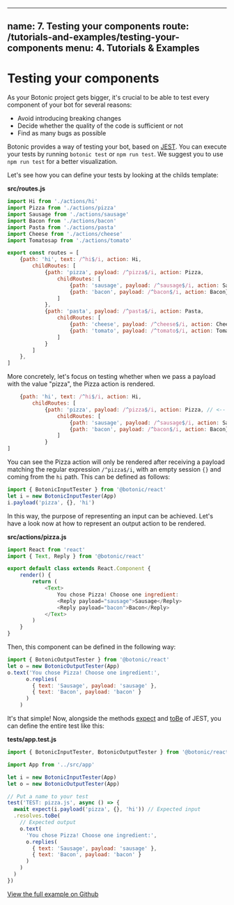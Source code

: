 
---
name: 7. Testing your components
route: /tutorials-and-examples/testing-your-components
menu: 4. Tutorials & Examples
---



# **Testing your components**

As your Botonic project gets bigger, it's crucial to be able to test every component of your bot for several reasons:  
* Avoid introducing breaking changes
* Decide whether the quality of the code is sufficient or not
* Find as many bugs as possible

Botonic provides a way of testing your bot, based on [JEST](https://jestjs.io/).
You can execute your tests by running `botonic test` or `npm run test`. 
We suggest you to use `npm run test` for a better visualization.

Let's see how you can define your tests by looking at the childs template:

**src/routes.js**

```javascript
import Hi from './actions/hi'
import Pizza from './actions/pizza'
import Sausage from './actions/sausage'
import Bacon from './actions/bacon'
import Pasta from './actions/pasta'
import Cheese from './actions/cheese'
import Tomatosap from './actions/tomato'

export const routes = [
    {path: 'hi', text: /^hi$/i, action: Hi,
        childRoutes: [
            {path: 'pizza', payload: /^pizza$/i, action: Pizza, 
                childRoutes: [
                    {path: 'sausage', payload: /^sausage$/i, action: Sausage},
                    {path: 'bacon', payload: /^bacon$/i, action: Bacon}
                ]
            },
            {path: 'pasta', payload: /^pasta$/i, action: Pasta, 
                childRoutes: [
                    {path: 'cheese', payload: /^cheese$/i, action: Cheese},
                    {path: 'tomato', payload: /^tomato$/i, action: Tomato}
                ]
            }
        ]
    },
]
```

More concretely, let's focus on testing whether when we pass a payload with the value "pizza", 
the Pizza action is rendered. 

```javascript
    {path: 'hi', text: /^hi$/i, action: Hi,
        childRoutes: [
            {path: 'pizza', payload: /^pizza$/i, action: Pizza, // <-- input to test
                childRoutes: [
                    {path: 'sausage', payload: /^sausage$/i, action: Sausage},
                    {path: 'bacon', payload: /^bacon$/i, action: Bacon}
                ]
            }
]
```

You can see the Pizza action will only be rendered after receiving a payload matching 
the regular expression `/^pizza$/i`, with an empty session `{}` and coming from the `hi` path. This can be defined as follows:

```javascript
import { BotonicInputTester } from '@botonic/react'
let i = new BotonicInputTester(App)
i.payload('pizza', {}, 'hi')
```

In this way, the purpose of representing an input can be achieved. 
Let's have a look now at how to represent an output action to be rendered.

**src/actions/pizza.js**
```javascript
import React from 'react'
import { Text, Reply } from '@botonic/react'

export default class extends React.Component {
	render() {
		return (
			<Text>
				You chose Pizza! Choose one ingredient:
				<Reply payload="sausage">Sausage</Reply>
				<Reply payload="bacon">Bacon</Reply>
			</Text>
		)
	}
}
```

Then, this component can be defined in the following way:
```javascript
import { BotonicOutputTester } from '@botonic/react'
let o = new BotonicOutputTester(App)
o.text('You chose Pizza! Choose one ingredient:',
      o.replies(
        { text: 'Sausage', payload: 'sausage' },
        { text: 'Bacon', payload: 'bacon' }
      )
    )
```

It's that simple! Now, alongside the methods [expect](https://jestjs.io/docs/en/expect#expectvalue) and [toBe](https://jestjs.io/docs/en/expect#tobevalue) of JEST, you can define the entire test like this:

**tests/app.test.js**
```javascript
import { BotonicInputTester, BotonicOutputTester } from '@botonic/react'

import App from '../src/app'

let i = new BotonicInputTester(App)
let o = new BotonicOutputTester(App)

// Put a name to your test
test('TEST: pizza.js', async () => {        
  await expect(i.payload('pizza', {}, 'hi')) // Expected input 
  .resolves.toBe(
    // Expected output                            
    o.text(                                  
      'You chose Pizza! Choose one ingredient:',
      o.replies(
        { text: 'Sausage', payload: 'sausage' },
        { text: 'Bacon', payload: 'bacon' }
      )
    )
  )
})
```

[View the full example on Github](https://github.com/hubtype/botonic/tree/master/packages/botonic-cli/templates/childs/tests/app.test.js)
    

<PrevButton title="Custom Webchat" href="/tutorials-and-examples/custom-webchat" />
<NextButton title="Plugins" href="/plugins/botonic-plugins" />






